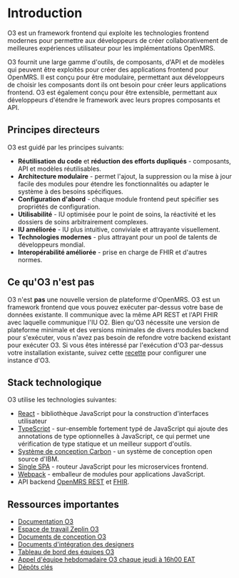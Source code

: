 # Introduction

O3 est un framework frontend qui exploite les technologies frontend modernes pour permettre aux développeurs de créer collaborativement de meilleures expériences utilisateur pour les implémentations OpenMRS.

O3 fournit une large gamme d'outils, de composants, d'API et de modèles qui peuvent être exploités pour créer des applications frontend pour OpenMRS. Il est conçu pour être modulaire, permettant aux développeurs de choisir les composants dont ils ont besoin pour créer leurs applications frontend. O3 est également conçu pour être extensible, permettant aux développeurs d'étendre le framework avec leurs propres composants et API.

## Principes directeurs

O3 est guidé par les principes suivants:

- **Réutilisation du code** et **réduction des efforts dupliqués** - composants, API et modèles réutilisables.
- **Architecture modulaire** - permet l'ajout, la suppression ou la mise à jour facile des modules pour étendre les fonctionnalités ou adapter le système à des besoins spécifiques.
- **Configuration d'abord** - chaque module frontend peut spécifier ses propriétés de configuration.
- **Utilisabilité** - IU optimisée pour le point de soins, la réactivité et les dossiers de soins arbitrairement complexes.
- **IU améliorée** - IU plus intuitive, conviviale et attrayante visuellement.
- **Technologies modernes** - plus attrayant pour un pool de talents de développeurs mondial.
- **Interopérabilité améliorée** - prise en charge de FHIR et d'autres normes.

## Ce qu'O3 n'est pas

O3 n'est **pas** une nouvelle version de plateforme d'OpenMRS. O3 est un framework frontend que vous pouvez exécuter par-dessus votre base de données existante. Il communique avec la même API REST et l'API FHIR avec laquelle communique l'IU O2. Bien qu'O3 nécessite une version de plateforme minimale et des versions minimales de divers modules backend pour s'exécuter, vous n'avez pas besoin de refondre votre backend existant pour exécuter O3. Si vous êtes intéressé par l'exécution d'O3 par-dessus votre installation existante, suivez cette [recette](/docs/recipes/set-up-o3-instance) pour configurer une instance d'O3.

## Stack technologique

O3 utilise les technologies suivantes:

- [React](https://react.dev) - bibliothèque JavaScript pour la construction d'interfaces utilisateur
- [TypeScript](https://typescriptlang.org) - sur-ensemble fortement typé de JavaScript qui ajoute des annotations de type optionnelles à JavaScript, ce qui permet une vérification de type statique et un meilleur support d'outils.
- [Système de conception Carbon](https://carbondesignsystem.com) - un système de conception open source d'IBM.
- [Single SPA](https://single-spa.js.org) - routeur JavaScript pour les microservices frontend.
- [Webpack](https://webpack.js.org) - emballeur de modules pour applications JavaScript.
- API backend [OpenMRS REST](https://rest.openmrs.org) et [FHIR](https://om.rs/fhir).

## Ressources importantes

- [Documentation O3](https://om.rs/o3docs)
- [Espace de travail Zeplin O3](https://om.rs/styleguide)
- [Documents de conception O3](https://om.rs/o3ui)
- [Documents d'intégration des designers](https://om.rs/o3design)
- [Tableau de bord des équipes O3](https://wiki.openmrs.org/display/projects/Squad+Dashboard)
- [Appel d'équipe hebdomadaire O3 chaque jeudi à 16h00 EAT](https://om.rs/zoommf)
- [Dépôts clés](/docs/key-repositories)